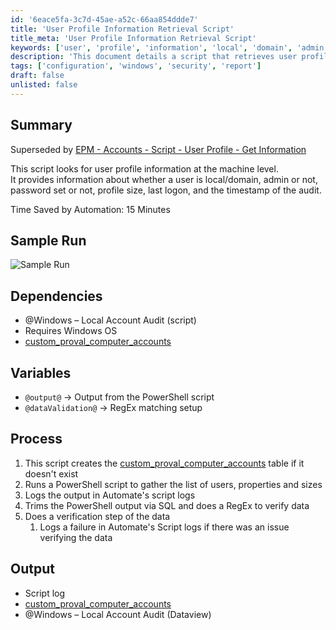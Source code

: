 ```yaml
---
id: '6eace5fa-3c7d-45ae-a52c-66aa854ddde7'
title: 'User Profile Information Retrieval Script'
title_meta: 'User Profile Information Retrieval Script'
keywords: ['user', 'profile', 'information', 'local', 'domain', 'admin', 'password', 'size', 'logon', 'audit']
description: 'This document details a script that retrieves user profile information at the machine level, including user type, admin status, password status, profile size, last logon time, and audit timestamps. It outlines the dependencies, process, and output of the script, as well as the time saved through automation.'
tags: ['configuration', 'windows', 'security', 'report']
draft: false
unlisted: false
---
```

## Summary

Superseded by [EPM - Accounts - Script - User Profile - Get Information](https://proval.itglue.com/DOC-5078775-8476496)  

This script looks for user profile information at the machine level.  
It provides information about whether a user is local/domain, admin or not, password set or not, profile size, last logon, and the timestamp of the audit.  

Time Saved by Automation: 15 Minutes

## Sample Run

![Sample Run](../../../static/img/User-Management---Profile-Audit/image_1.png)

## Dependencies

- @Windows – Local Account Audit (script)
- Requires Windows OS
- [custom_proval_computer_accounts](https://proval.itglue.com/DOC-5078775-7966268)

## Variables

- `@output@` -> Output from the PowerShell script
- `@dataValidation@` -> RegEx matching setup

## Process

1. This script creates the [custom_proval_computer_accounts](https://proval.itglue.com/DOC-5078775-7966268) table if it doesn't exist
2. Runs a PowerShell script to gather the list of users, properties and sizes
3. Logs the output in Automate's script logs
4. Trims the PowerShell output via SQL and does a RegEx to verify data
5. Does a verification step of the data
   1. Logs a failure in Automate's Script logs if there was an issue verifying the data

## Output

- Script log
- [custom_proval_computer_accounts](https://proval.itglue.com/DOC-5078775-7966268)
- @Windows – Local Account Audit (Dataview)












